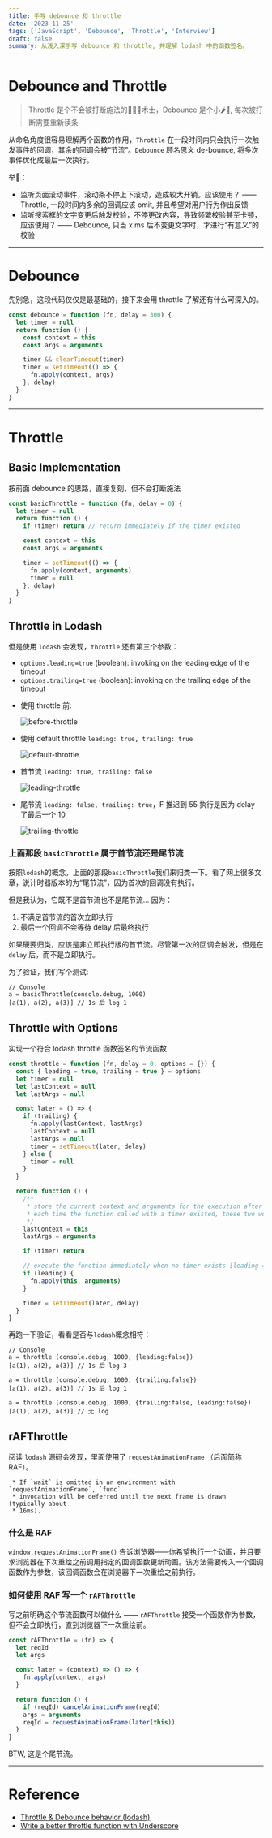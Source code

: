 ```yaml
---
title: 手写 debounce 和 throttle
date: '2023-11-25'
tags: ['JavaScript', 'Debounce', 'Throttle', 'Interview']
draft: false
summary: 从浅入深手写 debounce 和 throttle, 并理解 lodash 中的函数签名。
---
```


# Debounce and Throttle

> Throttle 是个不会被打断施法的🧙🏼‍♂️术士，Debounce 是个小🌶️🐔, 每次被打断需要重新读条

从命名角度很容易理解两个函数的作用，`Throttle` 在一段时间内只会执行一次触发事件的回调，其余的回调会被“节流”。`Debounce` 顾名思义 de-bounce, 将多次事件优化成最后一次执行。

举🌰：

- 监听页面滚动事件，滚动条不停上下滚动，造成较大开销。应该使用？ —— Throttle, 一段时间内多余的回调应该 omit, 并且希望对用户行为作出反馈
- 监听搜索框的文字变更后触发校验，不停更改内容，导致频繁校验甚至卡顿，应该使用？ —— Debounce, 只当 x ms 后不变更文字时，才进行“有意义”的校验

---

# Debounce

先别急，这段代码仅仅是最基础的，接下来会用 throttle 了解还有什么可深入的。

```js
const debounce = function (fn, delay = 300) {
  let timer = null
  return function () {
    const context = this
    const args = arguments

    timer && clearTimeout(timer)
    timer = setTimeout(() => {
      fn.apply(context, args)
    }, delay)
  }
}
```

---

# Throttle

## Basic Implementation

按前面 debounce 的思路，直接复刻，但不会打断施法

```js
const basicThrottle = function (fn, delay = 0) {
  let timer = null
  return function () {
    if (timer) return // return immediately if the timer existed

    const context = this
    const args = arguments

    timer = setTimeout(() => {
      fn.apply(context, arguments)
      timer = null
    }, delay)
  }
}
```

## Throttle in Lodash

但是使用 `lodash` 会发现，`throttle` 还有第三个参数：

- `options.leading=true` (boolean): invoking on the leading edge of the timeout
- `options.trailing=true` (boolean): invoking on the trailing edge of the timeout

* 使用 throttle 前:

  <img src="/static/images/before-throttle.webp" alt="before-throttle" />

* 使用 default throttle `leading: true, trailing: true`

  <img src="/static/images/default-throttle.webp" alt="default-throttle" />

* 首节流 `leading: true, trailing: false`

  <img src="/static/images/leading-throttle.webp" alt="leading-throttle" />

* 尾节流 `leading: false, trailing: true`，F 推迟到 55 执行是因为 delay 了最后一个 10

  <img src="/static/images/trailing-throttle.webp" alt="trailing-throttle" />

### 上面那段 `basicThrottle` 属于首节流还是尾节流

按照`lodash`的概念，上面的那段`basicThrottle`我们来归类一下。看了网上很多文章，说计时器版本的为“尾节流”，因为首次的回调没有执行。

但是我认为，它既不是首节流也不是尾节流... 因为：

1. 不满足首节流的首次立即执行
2. 最后一个回调不会等待 delay 后最终执行

如果硬要归类，应该是非立即执行版的首节流。尽管第一次的回调会触发，但是在 `delay` 后，而不是立即执行。

为了验证，我们写个测试:

```
// Console
a = basicThrottle(console.debug, 1000)
[a(1), a(2), a(3)] // 1s 后 log 1
```

## Throttle with Options

实现一个符合 lodash throttle 函数签名的节流函数

```js
const throttle = function (fn, delay = 0, options = {}) {
  const { leading = true, trailing = true } = options
  let timer = null
  let lastContext = null
  let lastArgs = null

  const later = () => {
    if (trailing) {
      fn.apply(lastContext, lastArgs)
      lastContext = null
      lastArgs = null
      timer = setTimeout(later, delay)
    } else {
      timer = null
    }
  }

  return function () {
    /**
     * store the current context and arguments for the execution after the delay
     * each time the function called with a timer existed, these two would be updated
     */
    lastContext = this
    lastArgs = arguments

    if (timer) return

    // execute the function immediately when no timer exists [leading = true]
    if (leading) {
      fn.apply(this, arguments)
    }

    timer = setTimeout(later, delay)
  }
}
```

再跑一下验证，看看是否与`lodash`概念相符：

```
// Console
a = throttle (console.debug, 1000, {leading:false})
[a(1), a(2), a(3)] // 1s 后 log 3

a = throttle (console.debug, 1000, {trailing:false})
[a(1), a(2), a(3)] // 1s 后 log 1

a = throttle (console.debug, 1000, {trailing:false, leading:false})
[a(1), a(2), a(3)] // 无 log
```

## rAFThrottle

阅读 `lodash` 源码会发现，里面使用了 `requestAnimationFrame` （后面简称 RAF）。

```
 * If `wait` is omitted in an environment with `requestAnimationFrame`, `func`
 * invocation will be deferred until the next frame is drawn (typically about
 * 16ms).
```

### 什么是 RAF

`window.requestAnimationFrame()` 告诉浏览器——你希望执行一个动画，并且要求浏览器在下次重绘之前调用指定的回调函数更新动画。该方法需要传入一个回调函数作为参数，该回调函数会在浏览器下一次重绘之前执行。

### 如何使用 RAF 写一个 `rAFThrottle`

写之前明确这个节流函数可以做什么 —— `rAFThrottle` 接受一个函数作为参数，但不会立即执行，直到浏览器下一次重绘前。

```js
const rAFThrottle = (fn) => {
  let reqId
  let args

  const later = (context) => () => {
    fn.apply(context, args)
  }

  return function () {
    if (reqId) cancelAnimationFrame(reqId)
    args = arguments
    reqId = requestAnimationFrame(later(this))
  }
}
```

BTW, 这是个尾节流。

---

# Reference

- [Throttle & Debounce behavior (lodash)](https://ellenaua.medium.com/throttle-debounce-behavior-lodash-6bcae1494e03)
- [Write a better throttle function with Underscore](https://gist.github.com/pinglu85/fbe672cb84faa987a1e97e20d844b108)
